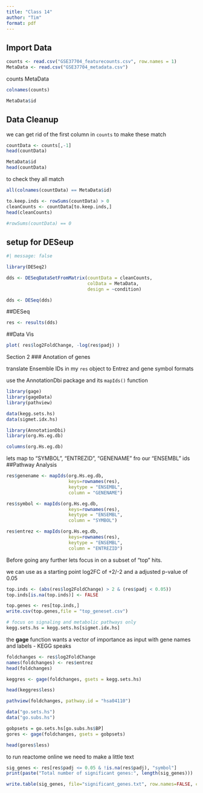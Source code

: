 ```yaml
---
title: "Class 14"
author: "Tim"
format: pdf
---
```


## Import Data

```r
counts <- read.csv("GSE37704_featurecounts.csv", row.names = 1)
MetaData <- read.csv("GSE37704_metadata.csv")

```

counts
MetaData

```r
colnames(counts)
```

```r
MetaData$id
```


## Data Cleanup 


we can get rid of the first column in `counts` to make these match

```r
countData <- counts[,-1]
head(countData)
```


```r
MetaData$id
head(countData)
```

to check they all match

```r
all(colnames(countData) == MetaData$id)
```

```r
to.keep.inds <- rowSums(countData) > 0
cleanCounts <- countData[to.keep.inds,]
head(cleanCounts)
```



```r
#rowSums(countData) == 0
```

## setup for DESeup 

```r
#| message: false

library(DESeq2)
```


```r
dds <- DESeqDataSetFromMatrix(countData = cleanCounts,
                              colData = MetaData,
                              design = ~condition)

dds <- DESeq(dds)
```

##DESeq

```r
res <- results(dds)
```

##Data Vis

```r
plot( res$log2FoldChange, -log(res$padj) )
```

Section 2
### Anotation of genes

translate Ensemble IDs in my `res` object to Entrez and gene symbol formats 

use the AnnotationDbi package and its `mapIds()` function

```r
library(gage)
library(gageData)
library(pathview)

data(kegg.sets.hs)
data(sigmet.idx.hs)
```

```r
library(AnnotationDbi)
library(org.Hs.eg.db)
```

```r
columns(org.Hs.eg.db)
```

lets map to "SYMBOL", "ENTREZID", "GENENAME" fro our "ENSEMBL" ids
##Pathway Analysis 


```r
res$genename <- mapIds(org.Hs.eg.db,
                       keys=rownames(res),
                       keytype = "ENSEMBL",
                       column = "GENENAME")

res$symbol <- mapIds(org.Hs.eg.db,
                       keys=rownames(res),
                       keytype = "ENSEMBL",
                       column = "SYMBOL")

res$entrez <- mapIds(org.Hs.eg.db,
                       keys=rownames(res),
                       keytype = "ENSEMBL",
                       column = "ENTREZID")
```


Before going any further lets focus in on a subset of "top" hits.

we can use as a starting point log2FC of +2/-2 and a adjusted p-value of 0.05

```r
top.inds <- (abs(res$log2FoldChange) > 2 & (res$padj < 0.05))
top.inds[is.na(top.inds)] <- FALSE
```

```r
top.genes <- res[top.inds,]
write.csv(top.genes,file = "top_geneset.csv")
```



```r
# focus on signaling and metabolic pathways only
kegg.sets.hs = kegg.sets.hs[sigmet.idx.hs]
```



the **gage** function wants a vector of importance as input with gene names and labels - KEGG speaks 

```r
foldchanges <- res$log2FoldChange
names(foldchanges) <- res$entrez
head(foldchanges)
```
```r
keggres <- gage(foldchanges, gsets = kegg.sets.hs)
```



```r
head(keggres$less)
```

```r
pathview(foldchanges, pathway.id = "hsa04110")
```


```r
data("go.sets.hs")
data("go.subs.hs")

gobpsets = go.sets.hs[go.subs.hs$BP]
gores <- gage(foldchanges, gsets = gobpsets)
```


```r
head(gores$less)
```


to run reactome online we need to make a little text 


```r
sig_genes <- res[res$padj <= 0.05 & !is.na(res$padj), "symbol"]
print(paste("Total number of significant genes:", length(sig_genes)))
```


```r
write.table(sig_genes, file="significant_genes.txt", row.names=FALSE, col.names=FALSE, quote=FALSE)
```



